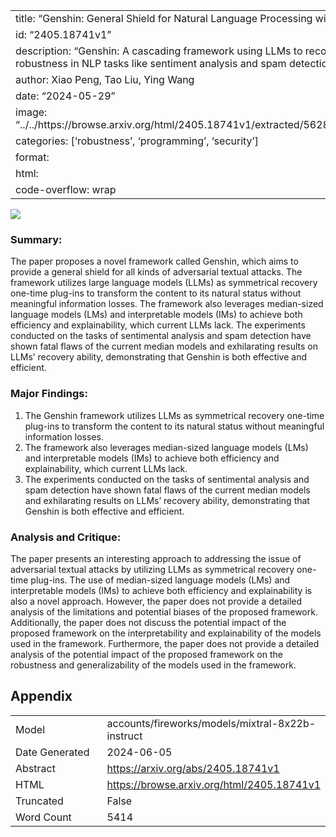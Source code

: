 
---
title: "Genshin: General Shield for Natural Language Processing with Large Language Models"
id: "2405.18741v1"
description: "Genshin: A cascading framework using LLMs to recover text, improving interpretability and robustness in NLP tasks like sentiment analysis and spam detection."
author: Xiao Peng, Tao Liu, Ying Wang
date: "2024-05-29"
image: "../../https://browse.arxiv.org/html/2405.18741v1/extracted/5628174/img/1_first_page_demo.drawio.png"
categories: ['robustness', 'programming', 'security']
format:
  html:
    code-overflow: wrap
---

![](../../https://browse.arxiv.org/html/2405.18741v1/extracted/5628174/img/1_first_page_demo.drawio.png)

### Summary:

The paper proposes a novel framework called Genshin, which aims to provide a general shield for all kinds of adversarial textual attacks. The framework utilizes large language models (LLMs) as symmetrical recovery one-time plug-ins to transform the content to its natural status without meaningful information losses. The framework also leverages median-sized language models (LMs) and interpretable models (IMs) to achieve both efficiency and explainability, which current LLMs lack. The experiments conducted on the tasks of sentimental analysis and spam detection have shown fatal flaws of the current median models and exhilarating results on LLMs’ recovery ability, demonstrating that Genshin is both effective and efficient.

### Major Findings:

1. The Genshin framework utilizes LLMs as symmetrical recovery one-time plug-ins to transform the content to its natural status without meaningful information losses.
2. The framework also leverages median-sized language models (LMs) and interpretable models (IMs) to achieve both efficiency and explainability, which current LLMs lack.
3. The experiments conducted on the tasks of sentimental analysis and spam detection have shown fatal flaws of the current median models and exhilarating results on LLMs’ recovery ability, demonstrating that Genshin is both effective and efficient.

### Analysis and Critique:

The paper presents an interesting approach to addressing the issue of adversarial textual attacks by utilizing LLMs as symmetrical recovery one-time plug-ins. The use of median-sized language models (LMs) and interpretable models (IMs) to achieve both efficiency and explainability is also a novel approach. However, the paper does not provide a detailed analysis of the limitations and potential biases of the proposed framework. Additionally, the paper does not discuss the potential impact of the proposed framework on the interpretability and explainability of the models used in the framework. Furthermore, the paper does not provide a detailed analysis of the potential impact of the proposed framework on the robustness and generalizability of the models used in the framework.

## Appendix

|          |          |
|----------|----------|
| Model     | accounts/fireworks/models/mixtral-8x22b-instruct       |
| Date Generated     | 2024-06-05       |
| Abstract | [https://arxiv.org/abs/2405.18741v1](https://arxiv.org/abs/2405.18741v1)        |
| HTML     | [https://browse.arxiv.org/html/2405.18741v1](https://browse.arxiv.org/html/2405.18741v1)       |
| Truncated       | False       |
| Word Count       | 5414       |